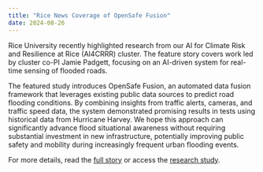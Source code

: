 ```yaml
---
title: "Rice News Coverage of OpenSafe Fusion"
date: 2024-08-26
---
```


Rice University recently highlighted research from our AI for Climate Risk and Resilience at Rice (AI4CRRR) cluster.
The feature story covers work led by cluster co-PI Jamie Padgett, focusing on an AI-driven system for real-time sensing of flooded roads.

The featured study introduces OpenSafe Fusion, an automated data fusion framework that leverages existing public data sources to predict road flooding conditions.
By combining insights from traffic alerts, cameras, and traffic speed data, the system demonstrated promising results in tests using historical data from Hurricane Harvey.
We hope this approach can significantly advance flood situational awareness without requiring substantial investment in new infrastructure, potentially improving public safety and mobility during increasingly frequent urban flooding events.

For more details, read the [full story](https://news.rice.edu/news/2024/rice-engineers-develop-ai-system-real-time-sensing-flooded-roads) or access the [research study](https://www.sciencedirect.com/science/article/abs/pii/S095183202400440X?via%3Dihub).
